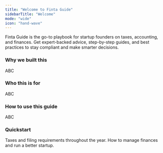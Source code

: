 ```yaml
---
title: "Welcome to Finta Guide"
sidebarTitle: "Welcome"
mode: "wide"
icon: "hand-wave"
---
```


Finta Guide is the go-to playbook for startup founders on taxes, accounting, and finances. Get expert-backed advice, step-by-step guides, and best practices to stay compliant and make smarter decisions.


### Why we built this
ABC

### Who this is for
ABC

### How to use this guide
ABC


### Quickstart
<CardGroup cols={2}>
  <Card title="Compliance Deadlines" icon="calendar" href="/deadlines">
    Taxes and filing requirements throughout the year.
  </Card>

  <Card title="Best Practices" icon="award" href="/stack">
    How to manage finances and run a better startup.
  </Card>
</CardGroup>